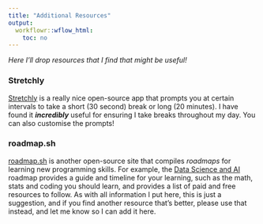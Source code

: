 ```yaml
---
title: "Additional Resources"
output:
  workflowr::wflow_html:
    toc: no
---
```


<dev class="hint-info">
*Here I'll drop resources that I find that might be useful!*
</dev>

<e>

### Stretchly

[Stretchly](https://hovancik.net/stretchly/) is a really nice open-source app that prompts you at certain intervals to take a short (30 second) break or long (20 minutes). I have found it <strong><i>incredibly</i></strong> useful for ensuring I take breaks throughout my day. You can also customise the prompts! 

### roadmap.sh

[roadmap.sh](https://roadmap.sh) is another open-source site that compiles *roadmaps* for learning new programming skills. For example, the [Data Science and AI](https://roadmap.sh/ai-data-scientist) roadmap provides a guide and timeline for your learning, such as the math, stats and coding you should learn, and provides a list of paid and free resources to follow. As with all information I put here, this is just a suggestion, and if you find another resource that's better, please use that instead, and let me know so I can add it here. 







